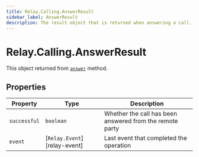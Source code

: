 ```yaml
---
title: Relay.Calling.AnswerResult
sidebar_label: AnswerResult
description: The result object that is returned when answering a call.
---
```


[answer]: /sdks/reference/realtime-sdk/v2/sdks/nodejs/calling/call#answer

# Relay.Calling.AnswerResult

This object returned from [`answer`][answer] method.

## Properties

| Property | Type | Description |
| -------- | ---- | ----------- |
| `successful` | `boolean` | Whether the call has been answered from the remote party |
| `event` | [`Relay.Event`][relay-event] | Last event that completed the operation |